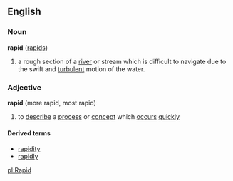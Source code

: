 ==English==
===Noun===
'''rapid''' ([[rapids]])

#a rough section of a [[river]] or stream which is difficult to navigate due to the swift and [[turbulent]] motion of the water.

===Adjective===
'''rapid''' (more rapid, most rapid)

#to [[describe]] a [[process]] or [[concept]] which [[occurs]] [[quickly]]

====Derived terms====
*[[rapidity]]
*[[rapidly]]

[[pl:Rapid]]